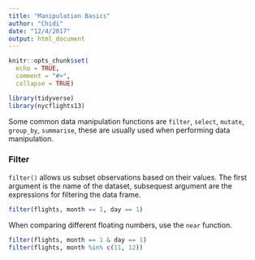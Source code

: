 ```yaml
---
title: "Manipulation Basics"
author: "Chidi"
date: "12/4/2017"
output: html_document
---
```


```r
knitr::opts_chunk$set(
  echo = TRUE,
  comment = "#>",
  collapse = TRUE)

library(tidyverse)
library(nycflights13)
```

Some common data manipulation functions are `filter`, `select`, `mutate`, `group_by`, `summarise`, these are usually used when performing data manipulation.  

### Filter  

`filter()` allows us subset observations based on their values. The first argument is the name of the dataset, subsequest argument are the expressions for filtering the data frame. 

```r
filter(flights, month == 1, day == 1)
```

When comparing different floating numbers, use the `near` function. 

```r
filter(flights, month == 1 & day == 1)
filter(flights, month %in% c(11, 12))
```
